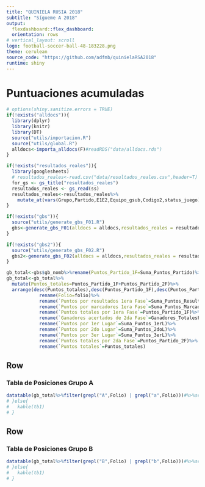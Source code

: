 ```yaml
---
title: "QUINIELA RUSIA 2018"
subtitle: "Sígueme A 2018"
output: 
  flexdashboard::flex_dashboard:
  orientation: rows
# vertical_layout: scroll
logo: football-soccer-ball-48-183228.png
theme: cerulean
source_code: "https://github.com/adfmb/quinielaRSA2018"
runtime: shiny
---
```

  
Puntuaciones acumuladas {data-navmenu="Resultados del día"}
=======================================================================
```r
# options(shiny.sanitize.errors = TRUE)
if(!exists("alldocs")){
  library(dplyr)
  library(knitr)
  library(DT)
  source("utils/importacion.R")
  source("utils/global.R")
  alldocs<-importa_alldocs(F)#readRDS("data/alldocs.rds")
}

if(!exists("resultados_reales")){
  library(googlesheets)
  # resultados_reales<-read.csv("data/resultados_reales.csv",header=T)
  for_gs <- gs_title("resultados_reales")
  resultados_reales <- gs_read(ss)
  resultados_reales<-resultados_reales%>%
    mutate_at(vars(Grupo,Partido,E1E2,Equipo_gsub,Codigo2,status_juego),.funs = funs(as.character))
}

```

```r
if(!exists("gbs")){
  source("utils/generate_gbs_F01.R")
  gbs<-generate_gbs_F01(alldocs = alldocs,resultados_reales = resultados_reales)
}

if(!exists("gbs2")){
  source("utils/generate_gbs_F02.R")
  gbs2<-generate_gbs_F02(alldocs = alldocs,resultados_reales = resultados_reales)
}

gb_total<-gbs$gb_nomb%>%rename(Puntos_Partido_1F=Suma_Puntos_Partido)%>%left_join(gbs2$gb_nomb%>%rename(Puntos_Partido_2F=Suma_Puntos_Partido))
gb_total<-gb_total%>%
  mutate(Puntos_totales=Puntos_Partido_1F+Puntos_Partido_2F)%>%
  arrange(desc(Puntos_totales),desc(Puntos_Partido_1F),desc(Puntos_Partido_2F))%>%
            rename(Folio=folio)%>%
            rename(`Puntos por resultados 1era Fase`=Suma_Puntos_Resultado)%>%
            rename(`Puntos por marcadores 1era Fase`=Suma_Puntos_Marcador)%>%
            rename(`Puntos totales por 1era Fase`=Puntos_Partido_1F)%>%
            rename(`Ganadores acertados de 2da Fase`=Ganadores_TotalesF02_acertados)%>%
            rename(`Puntos por 1er Lugar`=Suma_Puntos_1erL)%>%
            rename(`Puntos por 2do Lugar`=Suma_Puntos_2doL)%>%
            rename(`Puntos por 3er Lugar`=Suma_Puntos_3erL)%>%
            rename(`Puntos totales por 2da Fase`=Puntos_Partido_2F)%>%
            rename(`Puntos totales`=Puntos_totales)
```

Row
-------------------------------------
### Tabla de Posiciones Grupo A
```r
datatable(gb_total%>%filter(grepl("A",Folio) | grepl("a",Folio)))#%>%select(-one_of(c("Pts x 1er Lugar","Pts x 2do Lugar","Pts x 3er Lugar"))))
# }else{
#   kable(tb1)
# }
```

Row
-------------------------------------
### Tabla de Posiciones Grupo B
```r
datatable(gb_total%>%filter(grepl("B",Folio) | grepl("b",Folio)))#%>%select(-one_of(c("Pts x 1er Lugar","Pts x 2do Lugar","Pts x 3er Lugar"))))
# }else{
#   kable(tb1)
# }
```

